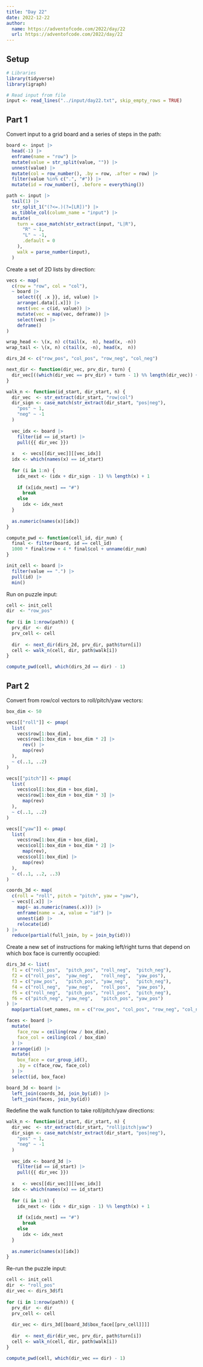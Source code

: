 ```yaml
---
title: "Day 22"
date: 2022-12-22
author:
  name: https://adventofcode.com/2022/day/22
  url: https://adventofcode.com/2022/day/22
---
```


## Setup

```r

# Libraries
library(tidyverse)
library(igraph)

# Read input from file
input <- read_lines("../input/day22.txt", skip_empty_rows = TRUE)

```

## Part 1

Convert input to a grid board and a series of steps in the path:

```r

board <- input |> 
  head(-1) |> 
  enframe(name = "row") |> 
  mutate(value = str_split(value, "")) |> 
  unnest(value) |> 
  mutate(col = row_number(), .by = row, .after = row) |> 
  filter(value %in% c(".", "#")) |> 
  mutate(id = row_number(), .before = everything())

path <- input |>
  tail(1) |> 
  str_split_1("(?<=.)(?=[LR])") |> 
  as_tibble_col(column_name = "input") |> 
  mutate(
    turn = case_match(str_extract(input, "L|R"), 
      "R" ~ 1, 
      "L" ~ -1, 
      .default = 0
    ),
    walk = parse_number(input),
  )

```

Create a set of 2D lists by direction:

```r

vecs <- map(
  c(row = "row", col = "col"),
  ~ board |> 
    select({{ .x }}, id, value) |> 
    arrange(.data[[.x]]) |> 
    nest(vec = c(id, value)) |> 
    mutate(vec = map(vec, deframe)) |> 
    select(vec) |> 
    deframe()
)

```

```r

wrap_head <- \(x, n) c(tail(x,  n), head(x, -n))
wrap_tail <- \(x, n) c(tail(x, -n), head(x,  n))

dirs_2d <- c("row_pos", "col_pos", "row_neg", "col_neg")

next_dir <- function(dir_vec, prv_dir, turn) {
  dir_vec[((which(dir_vec == prv_dir) + turn - 1) %% length(dir_vec)) + 1]
}

walk_n <- function(id_start, dir_start, n) {
  dir_vec  <- str_extract(dir_start, "row|col")
  dir_sign <- case_match(str_extract(dir_start, "pos|neg"), 
    "pos" ~ 1, 
    "neg" ~ -1
  )
  
  vec_idx <- board |> 
    filter(id == id_start) |> 
    pull({{ dir_vec }})
  
  x   <- vecs[[dir_vec]][[vec_idx]]
  idx <- which(names(x) == id_start)
  
  for (i in 1:n) {
    idx_next <- (idx + dir_sign - 1) %% length(x) + 1
    
    if (x[idx_next] == "#")
      break
    else
      idx <- idx_next
  }
  
  as.numeric(names(x)[idx])
}

compute_pwd <- function(cell_id, dir_num) {
  final <- filter(board, id == cell_id)
  1000 * final$row + 4 * final$col + unname(dir_num)
}

init_cell <- board |> 
  filter(value == ".") |> 
  pull(id) |> 
  min()

```

Run on puzzle input:

```r

cell <- init_cell
dir  <- "row_pos"
  
for (i in 1:nrow(path)) {
  prv_dir  <- dir
  prv_cell <- cell
  
  dir  <- next_dir(dirs_2d, prv_dir, path$turn[i])
  cell <- walk_n(cell, dir, path$walk[i])
}

compute_pwd(cell, which(dirs_2d == dir) - 1)

```

## Part 2

Convert from row/col vectors to roll/pitch/yaw vectors:

```r

box_dim <- 50

vecs[["roll"]] <- pmap(
  list(
    vecs$row[1:box_dim],
    vecs$row[1:box_dim + box_dim * 2] |> 
      rev() |> 
      map(rev)
  ),
  ~ c(..1, ..2)
)

vecs[["pitch"]] <- pmap(
  list(
    vecs$col[1:box_dim + box_dim],
    vecs$row[1:box_dim + box_dim * 3] |> 
      map(rev)
  ),
  ~ c(..1, ..2)
)

vecs[["yaw"]] <- pmap(
  list(
    vecs$row[1:box_dim + box_dim],
    vecs$col[1:box_dim + box_dim * 2] |> 
      map(rev),
    vecs$col[1:box_dim] |> 
      map(rev)
  ),
  ~ c(..1, ..2, ..3)
)

coords_3d <- map(
  c(roll = "roll", pitch = "pitch", yaw = "yaw"),
  ~ vecs[[.x]] |> 
    map(~ as.numeric(names(.x))) |> 
    enframe(name = .x, value = "id") |> 
    unnest(id) |> 
    relocate(id)
) |> 
  reduce(partial(full_join, by = join_by(id)))

```

Create a new set of instructions for making left/right turns that depend on which box face is currently occupied:

```r

dirs_3d <- list(
  f1 = c("roll_pos",  "pitch_pos", "roll_neg",  "pitch_neg"),
  f2 = c("roll_pos",  "yaw_neg",   "roll_neg",  "yaw_pos"),
  f3 = c("yaw_pos",   "pitch_pos", "yaw_neg",   "pitch_neg"),
  f4 = c("roll_neg",  "yaw_neg",   "roll_pos",  "yaw_pos"),
  f5 = c("roll_neg",  "pitch_pos", "roll_pos",  "pitch_neg"),
  f6 = c("pitch_neg", "yaw_neg",   "pitch_pos", "yaw_pos")
) |> 
  map(partial(set_names, nm = c("row_pos", "col_pos", "row_neg", "col_neg")))

faces <- board |> 
  mutate(
    face_row = ceiling(row / box_dim), 
    face_col = ceiling(col / box_dim)
  ) |>
  arrange(id) |> 
  mutate(
    box_face = cur_group_id(),
    .by = c(face_row, face_col)
  ) |> 
  select(id, box_face)

board_3d <- board |> 
  left_join(coords_3d, join_by(id)) |> 
  left_join(faces, join_by(id))

```

Redefine the walk function to take roll/pitch/yaw directions:

```r

walk_n <- function(id_start, dir_start, n) {
  dir_vec  <- str_extract(dir_start, "roll|pitch|yaw")
  dir_sign <- case_match(str_extract(dir_start, "pos|neg"), 
    "pos" ~ 1, 
    "neg" ~ -1
  )
  
  vec_idx <- board_3d |> 
    filter(id == id_start) |> 
    pull({{ dir_vec }})
  
  x   <- vecs[[dir_vec]][[vec_idx]]
  idx <- which(names(x) == id_start)
  
  for (i in 1:n) {
    idx_next <- (idx + dir_sign - 1) %% length(x) + 1
    
    if (x[idx_next] == "#")
      break
    else
      idx <- idx_next
  }
  
  as.numeric(names(x)[idx])
}

```

Re-run the puzzle input:

```r

cell <- init_cell
dir  <- "roll_pos"
dir_vec <- dirs_3d$f1
  
for (i in 1:nrow(path)) {
  prv_dir  <- dir
  prv_cell <- cell
  
  dir_vec <- dirs_3d[[board_3d$box_face[[prv_cell]]]]
  
  dir  <- next_dir(dir_vec, prv_dir, path$turn[i])
  cell <- walk_n(cell, dir, path$walk[i])
}

compute_pwd(cell, which(dir_vec == dir) - 1)

```


